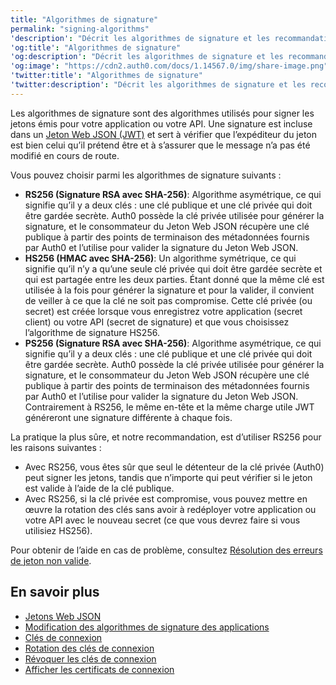 ```yaml
---
title: "Algorithmes de signature"
permalink: "signing-algorithms"
'description': "Décrit les algorithmes de signature et les recommandations pour les configurer dans l’Auth0 Dashboard."
'og:title': "Algorithmes de signature"
'og:description': "Décrit les algorithmes de signature et les recommandations pour les configurer dans l’Auth0 Dashboard."
'og:image': "https://cdn2.auth0.com/docs/1.14567.0/img/share-image.png"
'twitter:title': "Algorithmes de signature"
'twitter:description': "Décrit les algorithmes de signature et les recommandations pour les configurer dans l’Auth0 Dashboard."
---
```


Les algorithmes de signature sont des algorithmes utilisés pour signer les jetons émis pour votre application ou votre API. Une signature est incluse dans un [Jeton Web JSON (JWT)](/docs/fr-ca/secure/tokens/json-web-tokens) et sert à vérifier que l’expéditeur du jeton est bien celui qu’il prétend être et à s’assurer que le message n’a pas été modifié en cours de route.

Vous pouvez choisir parmi les algorithmes de signature suivants :

* **RS256 (Signature RSA avec SHA-256)**: Algorithme asymétrique, ce qui signifie qu’il y a deux clés : une clé publique et une clé privée qui doit être gardée secrète. Auth0 possède la clé privée utilisée pour générer la signature, et le consommateur du Jeton Web JSON récupère une clé publique à partir des points de terminaison des métadonnées fournis par Auth0 et l’utilise pour valider la signature du Jeton Web JSON.
* **HS256 (HMAC avec SHA-256)**: Un algorithme symétrique, ce qui signifie qu’il n’y a qu’une seule clé privée qui doit être gardée secrète et qui est partagée entre les deux parties. Étant donné que la même clé est utilisée à la fois pour générer la signature et pour la valider, il convient de veiller à ce que la clé ne soit pas compromise. Cette clé privée (ou secret) est créée lorsque vous enregistrez votre application (secret client) ou votre API (secret de signature) et que vous choisissez l’algorithme de signature HS256.
* **PS256 (Signature RSA avec SHA-256)**: Algorithme asymétrique, ce qui signifie qu’il y a deux clés : une clé publique et une clé privée qui doit être gardée secrète. Auth0 possède la clé privée utilisée pour générer la signature, et le consommateur du Jeton Web JSON récupère une clé publique à partir des points de terminaison des métadonnées fournis par Auth0 et l’utilise pour valider la signature du Jeton Web JSON. Contrairement à RS256, le même en-tête et la même charge utile <Tooltip href="/docs/docs/fr-ca/glossary?term=json-web-token" tip="Jeton Web JSON (JWT)
Format standard de jeton d’ID (et souvent de jeton d’accès) utilisé pour représenter en toute sécurité des demandes entre deux parties." cta="Voir le glossaire">JWT</Tooltip> généreront une signature différente à chaque fois.

La pratique la plus sûre, et notre recommandation, est d’utiliser RS256 pour les raisons suivantes :

* Avec RS256, vous êtes sûr que seul le détenteur de la clé privée (Auth0) peut signer les jetons, tandis que n’importe qui peut vérifier si le jeton est valide à l’aide de la clé publique.
* Avec RS256, si la clé privée est compromise, vous pouvez mettre en œuvre la rotation des clés sans avoir à redéployer votre application ou votre API avec le nouveau secret (ce que vous devrez faire si vous utilisiez HS256).

Pour obtenir de l’aide en cas de problème, consultez [Résolution des erreurs de jeton non valide](/docs/fr-ca/troubleshoot/basic-issues/invalid-token-errors).

## En savoir plus

* [Jetons Web JSON](/docs/fr-ca/secure/tokens/json-web-tokens)
* [Modification des algorithmes de signature des applications](/docs/fr-ca/get-started/applications/change-application-signing-algorithms)
* [Clés de connexion](/docs/fr-ca/get-started/tenant-settings/signing-keys)
* [Rotation des clés de connexion](/docs/fr-ca/get-started/tenant-settings/signing-keys/rotate-signing-keys)
* [Révoquer les clés de connexion](/docs/fr-ca/get-started/tenant-settings/signing-keys/revoke-signing-keys)
* [Afficher les certificats de connexion](/docs/fr-ca/get-started/tenant-settings/signing-keys/view-signing-certificates)